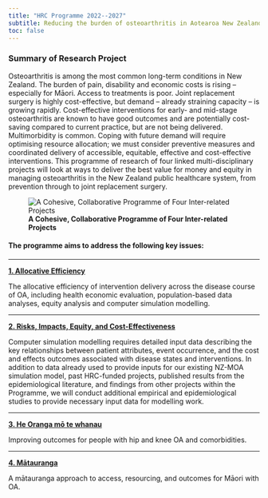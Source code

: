 ```yaml
---
title: "HRC Programme 2022--2027"
subtitle: Reducing the burden of osteoarthritis in Aotearoa New Zealand
toc: false
---
```


### Summary of Research Project

Osteoarthritis is among the most common long-term conditions in New Zealand. The burden of pain, disability and economic costs is rising – especially for Māori. Access to treatments is poor. Joint replacement surgery is highly cost-effective, but demand – already straining capacity – is growing rapidly. Cost-effective interventions for early- and mid-stage osteoarthritis are known to have good outcomes and are potentially cost-saving compared to current practice, but are not being delivered. Multimorbidity is common. Coping with future demand will require optimising resource allocation; we must consider preventive measures and coordinated delivery of accessible, equitable, effective and cost-effective interventions. This programme of research of four linked multi-disciplinary projects will look at ways to deliver the best value for money and equity in managing osteoarthritis in the New Zealand public healthcare system, from prevention through to joint replacement surgery.

![**A Cohesive, Collaborative Programme of Four Inter-related Projects**](_images/programme-hands.jpg)

#### The programme aims to address the following key issues:

***

[**1. Allocative Efficiency**](des-modelling.qmd)

The allocative efficiency of intervention delivery across the disease course of OA, including health economic evaluation, population-based data analyses, equity analysis and computer simulation modelling.

***

[**2. Risks, Impacts, Equity, and Cost-Effectiveness**](risks-impacts-equity-cost-effectiveness.qmd)

Computer simulation modelling requires detailed input data describing the key relationships between patient attributes, event occurrence, and the cost and effects outcomes associated with disease states and interventions. In addition to data already used to provide inputs for our existing NZ-MOA simulation model, past HRC-funded projects, published results from the epidemiological literature, and findings from other projects within the Programme, we will conduct additional empirical and epidemiological studies to provide necessary input data for modelling work.

***

[**3. He Oranga mō te whanau**](moa-pip-trial.qmd)

Improving outcomes for people with hip and knee OA and comorbidities.

***

[**4. Mātauranga**](matauranga.qmd)

A mātauranga approach to access, resourcing, and outcomes for Māori with OA.
